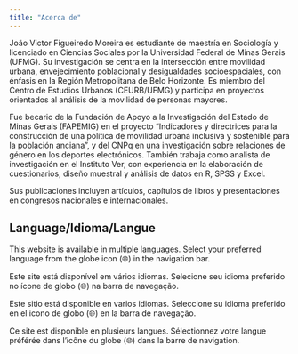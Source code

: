 ```yaml
---
title: "Acerca de"
---
```


João Victor Figueiredo Moreira es estudiante de maestría en Sociología y licenciado en Ciencias Sociales por la Universidad Federal de Minas Gerais (UFMG). Su investigación se centra en la intersección entre movilidad urbana, envejecimiento poblacional y desigualdades socioespaciales, con énfasis en la Región Metropolitana de Belo Horizonte. Es miembro del Centro de Estudios Urbanos (CEURB/UFMG) y participa en proyectos orientados al análisis de la movilidad de personas mayores.

Fue becario de la Fundación de Apoyo a la Investigación del Estado de Minas Gerais (FAPEMIG) en el proyecto "Indicadores y directrices para la construcción de una política de movilidad urbana inclusiva y sostenible para la población anciana", y del CNPq en una investigación sobre relaciones de género en los deportes electrónicos. También trabaja como analista de investigación en el Instituto Ver, con experiencia en la elaboración de cuestionarios, diseño muestral y análisis de datos en R, SPSS y Excel.

Sus publicaciones incluyen artículos, capítulos de libros y presentaciones en congresos nacionales e internacionales.

::: {.callout-note collapse="true"}
## Language/Idioma/Langue

This website is available in multiple languages. Select your preferred language from the globe icon (🌐) in the navigation bar.

Este site está disponível em vários idiomas. Selecione seu idioma preferido no ícone de globo (🌐) na barra de navegação.

Este sitio está disponible en varios idiomas. Seleccione su idioma preferido en el icono de globo (🌐) en la barra de navegação.

Ce site est disponible en plusieurs langues. Sélectionnez votre langue préférée dans l'icône du globe (🌐) dans la barre de navigation.
:::
